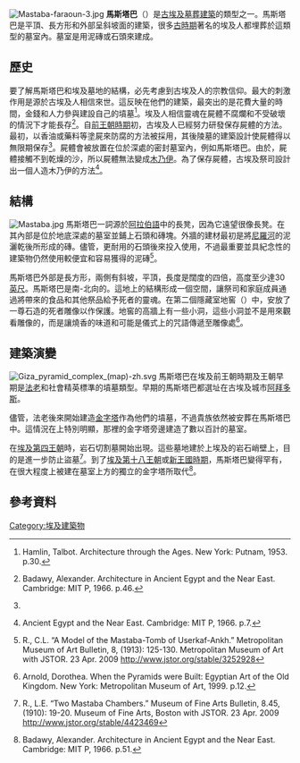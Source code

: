 [[Image:Mastaba-faraoun-3.jpg|right]]
'''馬斯塔巴'''（'''{{lang-en|Mastaba}}'''）是[[古埃及|古埃及]][[墓葬建築|墓葬建築]]的類型之一。馬斯塔巴是平頂、長方形和外部呈斜坡面的建築，很多[[埃及歷史|古時期]]著名的埃及人都埋葬於這類型的墓室內。墓室是用泥磚或石頭來建成。

==歷史==
要了解馬斯塔巴和埃及墓地的結構，必先考慮到古埃及人的宗教信仰。最大的刺激作用是源於古埃及人相信來世。這反映在他們的建築，最突出的是花費大量的時間，金錢和人力參與建設自己的墳墓<ref name="#1">{{en}}Hamlin, Talbot. Architecture through the Ages. New York: Putnam, 1953. p.30.</ref>。埃及人相信靈魂在屍體不腐爛和不受破壞的情況下才能長存<ref>{{en}}Badawy, Alexander. Architecture in Ancient Egypt and the Near East. Cambridge: MIT P, 1966. p.46.</ref>。自[[前王朝時期|前王朝時期]]初，古埃及人已經努力研發保存屍體的方法。 最初，以香油或藥料等塗屍來防腐的方法被採用，其後陵墓的建築設計使屍體得以無限期保存<ref name="#1"/>。屍體會被放置在位於深處的密封墓室內，例如馬斯塔巴。由於，屍體接觸不到乾燥的沙，所以屍體無法變成[[木乃伊|木乃伊]]。為了保存屍體，古埃及祭司設計出一個人造木乃伊的方法<ref>{{en}}Ancient Egypt and the Near East. Cambridge: MIT P, 1966. p.7.</ref>。

==結構==
[[Image:Mastaba.jpg|right]]
馬斯塔巴一詞源於[[阿拉伯語|阿拉伯語]]中的長凳，因為它遠望很像長凳。在其內部是位於地底深處的墓室並鋪上石頭和磚塊。外牆的建材最初是將[[尼羅河|尼羅河]]的泥灑乾後所形成的磚。儘管，更耐用的石頭後來投入使用，不過最重要並具紀念性的建築物仍然使用較便宜和容易獲得的泥磚<ref>{{en}}R., C.L. “A Model of the Mastaba-Tomb of Userkaf-Ankh.” Metropolitan Museum of Art Bulletin, 8, (1913): 125-130. Metropolitan Museum of Art with JSTOR. 23 Apr. 2009 http://www.jstor.org/stable/3252928</ref>。

馬斯塔巴外部是長方形，兩側有斜坡，平頂，長度是闊度的四倍，高度至少達30[[英尺|英尺]]。馬斯塔巴是南-北向的。這地上的結構形成一個空間，讓祭司和家庭成員通過{{Link-en|假門|False door}}將帶來的食品和其他祭品給予死者的靈魂。在第二個隱藏室地窖（{{rtl-lang|ar|قبو}}）中，安放了一尊石造的死者雕像以作保護。地窖的高牆上有一些小洞，這些小洞並不是用來觀看雕像的，而是讓燒香的味道和可能是儀式上的咒語傳遞至雕像處<ref>{{en}}Arnold, Dorothea. When the Pyramids were Built: Egyptian Art of the Old Kingdom. New York: Metropolitan Museum of Art, 1999. p.12.</ref>。

==建築演變==
[[File:Giza_pyramid_complex_(map)-zh.svg|right]]
馬斯塔巴在埃及前王朝時期及王朝早期是[[法老|法老]]和社會精英標準的墳墓類型。早期的馬斯塔巴都選址在古埃及城市[[阿拜多斯|阿拜多斯]]。

儘管，法老後來開始建造[[金字塔|金字塔]]作為他們的墳墓，不過貴族依然被安葬在馬斯塔巴中。這情況在{{Link-en|吉薩高原|Giza Plateau}}上特別明顯，那裡的金字塔旁邊建造了數以百計的墓室。

在[[埃及第四王朝|埃及第四王朝]]時，岩石切割墓開始出現。這些墓地建於上埃及的岩石峭壁上，目的是進一步防止盜墓<ref>{{en}}R., L.E. “Two Mastaba Chambers.” Museum of Fine Arts Bulletin, 8.45, (1910): 19-20. Museum of Fine Arts, Boston with JSTOR. 23 Apr. 2009 http://www.jstor.org/stable/4423469</ref>。到了[[埃及第十八王朝|埃及第十八王朝]]或[[新王國時期|新王國時期]]，馬斯塔巴變得罕有，在很大程度上被建在墓室上方的獨立的金字塔所取代<ref>{{en}}Badawy, Alexander. Architecture in Ancient Egypt and the Near East. Cambridge: MIT P, 1966. p.51.</ref>。

==參考資料==
{{Reflist}}

{{Commonscat|Mastabas}}
[[Category:埃及建築物|Category:埃及建築物]]